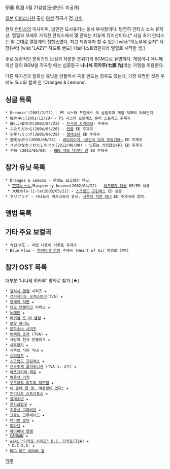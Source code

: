 伊藤 真澄
5월 21일생(출생년도 미공개).

[[일본]] [[이바라키]]현 출신 [[여성]] 작곡가 겸 [[가수]]. 

현재 [[란티스]]의 이사이며, 남편인 요시유키는 동사 부사장이다. 
당연히 란티스 소속 뮤지션. 열혈과 모에로 가득찬 란티스에서 몇 안되는 치유계 뮤지션이다.[* 사실 초기 란티스는 말 그대로 열혈계의 집합소였다. 최고 책임자라 할 수 있는 [wiki:"이노우에 슌지" 사장]부터 [wiki:"LAZY" 하드록 밴드] 키보디스트였던지라 열혈로 시작한 셈.]

주로 몽환적인 분위기의 보컬과 차분한 분위기의 BGM으로 유명하다. 게임이나 애니메이션 등의 BGM을 작곡할 때는 십중팔구 '''나나세 히카루(七瀬 光)'''라는 가명을 이용한다.

다른 뮤지션과 일회성 유닛을 만들어서 곡을 만드는 경우도 있는데, 가장 유명한 것은 우에노 요코와 함께 한 'Oranges & Lemons'.

== 싱글 목록 ==
 * Dreamin’(2001/2/21) - PS 시스터 프린세스 의 삽입곡과 게임 BGM의 어레인지
 * 瞳の中に(2001/12/29) - PS 시스터 프린세스 퓨어 스토리즈 주제곡
 * 優しい愛の羽(2003/04/23) - [[천사의 꼬리]]CHU! 주제곡
 * ふたりだから(2004/05/26) - [[연풍]] ED 주제곡
 * 少年ハミング(2005/06/29) - [[절대소년]] ED 주제곡
 * 透明な祈り(2009/08/26) - [[바다이야기 ~당신이 있어 주었기에~]] ED 주제곡
 * ユメのなかノわたしのユメ(2012/08/08) - [[인류는 쇠퇴했습니다]] ED 주제곡
 * 予感 (2013/05/08) - [[RDG 레드 데이터 걸]] ED 주제곡

== 참가 유닛 목록 ==
 * Oranges & Lemons - 우에노 요코와의 유닛. 
  * [[空耳ケーキ]]/Raspberry heaven(2002/04/22) - [[아즈망가 대왕]] OP/ED 싱글
  * 大地のla-li-la(2003/05/21) - [[스크랩드 프린세스]] ED 싱글
 * マリアリア - 사네요시 이사코와의 유닛. [[서쪽의 착한 마녀]] ED 주제곡에 참여.

== 앨범 목록 ==

== 기타 주요 보컬곡 ==
 * 今日の花 - 마법 냐옹이 타루토 주제곡
 * Blue Flow - [[하이바네 연맹]] 주제곡 (Heart of Air 명의로 참여)

== 참가 OST 목록 ==
대부분 '나나세 히카루' 명의로 참가.(★)

 * [[갤럭시 앤젤]] 시리즈 ★
 * [[건퍼레이드 오케스트라]](TVA) ★
 * [[경계의 저편]] ★
 * [[네오 안젤리크]] 어비스 ★
 * [[노에인]] ★
 * [[레퀴엠 포 더 팬텀]] ★
 * [[로얄 블러드]]
 * [[문학소녀 시리즈]]
 * [[비색의 조각]] (TVA) ★
 * 사랑의 천사 안젤리크 ★
 * [[사후편지]] ★
 * 서쪽의 착한 마녀 ★
 * [[슈퍼갤즈]] ★
 * [[스크랩드 프린세스]] ★
 * [[신곡주계 폴리포니카]] (TVA 1, 2기) ★
 * [[아포크리파 제로]] ★
 * [[여름색 기적]]
 * [[우주해적 미토의 대모험]] ★
 * [[이 중에 한 명, 여동생이 있다!]] ★
 * [[인피니트 스트라토스]] ★
 * [[절대소년]] ★
 * [[천사금렵구]] ★
 * [[초중신 그라비온]] ★
 * [[크로노 크루세이드]] ★
 * [[택티컬 로어]] ★
 * [[피타텐]] ★
 * [[하이바네 연맹]]
 * [[CANAAN]] ★
 * [[wiki:"다카포 시리즈" D.C. 다카포(TVA)]] ★
  * D.C.S.S. ★
 * [[RDG 레드 데이터 걸]]

[[각주]]
